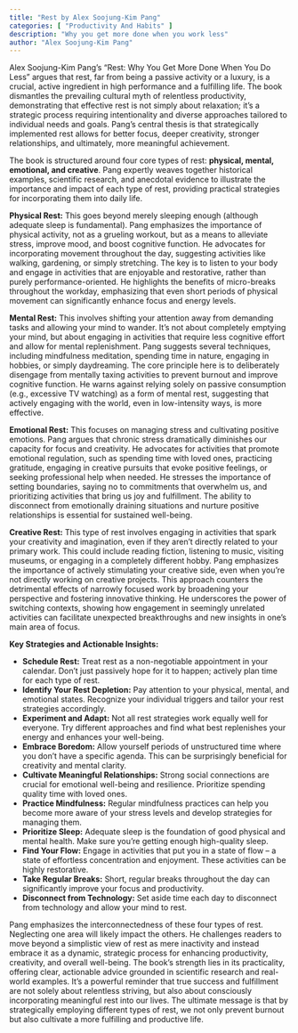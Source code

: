 ```yaml
---
title: "Rest by Alex Soojung-Kim Pang"
categories: [ "Productivity And Habits" ]
description: "Why you get more done when you work less"
author: "Alex Soojung-Kim Pang"
---
```

Alex Soojung-Kim Pang's "Rest: Why You Get More Done When You Do Less" argues that rest, far from being a passive activity or a luxury, is a crucial, active ingredient in high performance and a fulfilling life.  The book dismantles the prevailing cultural myth of relentless productivity, demonstrating that effective rest is not simply about relaxation; it's a strategic process requiring intentionality and diverse approaches tailored to individual needs and goals.  Pang's central thesis is that strategically implemented rest allows for better focus, deeper creativity, stronger relationships, and ultimately, more meaningful achievement.

The book is structured around four core types of rest: **physical, mental, emotional, and creative**.  Pang expertly weaves together historical examples, scientific research, and anecdotal evidence to illustrate the importance and impact of each type of rest, providing practical strategies for incorporating them into daily life.

**Physical Rest:**  This goes beyond merely sleeping enough (although adequate sleep is fundamental). Pang emphasizes the importance of physical activity, not as a grueling workout, but as a means to alleviate stress, improve mood, and boost cognitive function.  He advocates for incorporating movement throughout the day, suggesting activities like walking, gardening, or simply stretching.  The key is to listen to your body and engage in activities that are enjoyable and restorative, rather than purely performance-oriented.  He highlights the benefits of micro-breaks throughout the workday, emphasizing that even short periods of physical movement can significantly enhance focus and energy levels.

**Mental Rest:** This involves shifting your attention away from demanding tasks and allowing your mind to wander.  It’s not about completely emptying your mind, but about engaging in activities that require less cognitive effort and allow for mental replenishment.  Pang suggests several techniques, including mindfulness meditation, spending time in nature, engaging in hobbies, or simply daydreaming. The core principle here is to deliberately disengage from mentally taxing activities to prevent burnout and improve cognitive function.  He warns against relying solely on passive consumption (e.g., excessive TV watching) as a form of mental rest, suggesting that actively engaging with the world, even in low-intensity ways, is more effective.

**Emotional Rest:** This focuses on managing stress and cultivating positive emotions.  Pang argues that chronic stress dramatically diminishes our capacity for focus and creativity.  He advocates for activities that promote emotional regulation, such as spending time with loved ones, practicing gratitude, engaging in creative pursuits that evoke positive feelings, or seeking professional help when needed.  He stresses the importance of setting boundaries, saying no to commitments that overwhelm us, and prioritizing activities that bring us joy and fulfillment.  The ability to disconnect from emotionally draining situations and nurture positive relationships is essential for sustained well-being.

**Creative Rest:**  This type of rest involves engaging in activities that spark your creativity and imagination, even if they aren't directly related to your primary work.  This could include reading fiction, listening to music, visiting museums, or engaging in a completely different hobby.  Pang emphasizes the importance of actively stimulating your creative side, even when you're not directly working on creative projects.  This approach counters the detrimental effects of narrowly focused work by broadening your perspective and fostering innovative thinking.  He underscores the power of switching contexts, showing how engagement in seemingly unrelated activities can facilitate unexpected breakthroughs and new insights in one's main area of focus.

**Key Strategies and Actionable Insights:**

* **Schedule Rest:**  Treat rest as a non-negotiable appointment in your calendar.  Don't just passively hope for it to happen; actively plan time for each type of rest.
* **Identify Your Rest Depletion:**  Pay attention to your physical, mental, and emotional states.  Recognize your individual triggers and tailor your rest strategies accordingly.
* **Experiment and Adapt:**  Not all rest strategies work equally well for everyone.  Try different approaches and find what best replenishes your energy and enhances your well-being.
* **Embrace Boredom:**  Allow yourself periods of unstructured time where you don't have a specific agenda.  This can be surprisingly beneficial for creativity and mental clarity.
* **Cultivate Meaningful Relationships:**  Strong social connections are crucial for emotional well-being and resilience.  Prioritize spending quality time with loved ones.
* **Practice Mindfulness:**  Regular mindfulness practices can help you become more aware of your stress levels and develop strategies for managing them.
* **Prioritize Sleep:**  Adequate sleep is the foundation of good physical and mental health.  Make sure you're getting enough high-quality sleep.
* **Find Your Flow:**  Engage in activities that put you in a state of flow – a state of effortless concentration and enjoyment.  These activities can be highly restorative.
* **Take Regular Breaks:**  Short, regular breaks throughout the day can significantly improve your focus and productivity.
* **Disconnect from Technology:**  Set aside time each day to disconnect from technology and allow your mind to rest.

Pang emphasizes the interconnectedness of these four types of rest.  Neglecting one area will likely impact the others.  He challenges readers to move beyond a simplistic view of rest as mere inactivity and instead embrace it as a dynamic, strategic process for enhancing productivity, creativity, and overall well-being.  The book’s strength lies in its practicality, offering clear, actionable advice grounded in scientific research and real-world examples. It's a powerful reminder that true success and fulfillment are not solely about relentless striving, but also about consciously incorporating meaningful rest into our lives. The ultimate message is that by strategically employing different types of rest, we not only prevent burnout but also cultivate a more fulfilling and productive life.

